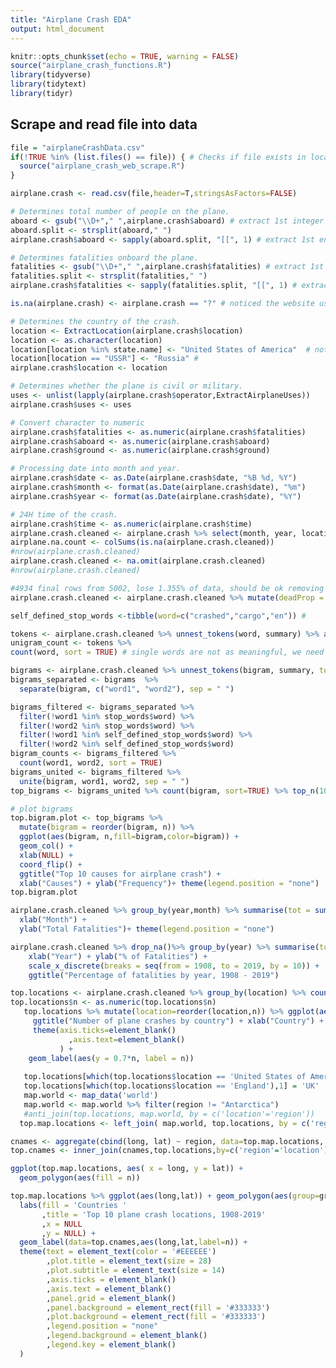```yaml
---
title: "Airplane Crash EDA"
output: html_document
---
```


```r
knitr::opts_chunk$set(echo = TRUE, warning = FALSE)
source("airplane_crash_functions.R")
library(tidyverse)
library(tidytext)
library(tidyr)
```

## Scrape and read file into data
```r
file = "airplaneCrashData.csv"
if(!TRUE %in% (list.files() == file)) { # Checks if file exists in local directory.
  source("airplane_crash_web_scrape.R")
}

airplane.crash <- read.csv(file,header=T,stringsAsFactors=FALSE)
```

```r
# Determines total number of people on the plane.
aboard <- gsub("\\D+"," ",airplane.crash$aboard) # extract 1st integer to get absolute counts
aboard.split <- strsplit(aboard," ")
airplane.crash$aboard <- sapply(aboard.split, "[[", 1) # extract 1st entry of sublist

# Determines fatalities onboard the plane.
fatalities <- gsub("\\D+"," ",airplane.crash$fatalities) # extract 1st integer to get absolute counts
fatalities.split <- strsplit(fatalities," ")
airplane.crash$fatalities <- sapply(fatalities.split, "[[", 1) # extract 1st entry of sublist

is.na(airplane.crash) <- airplane.crash == "?" # noticed the website used ? as NA

# Determines the country of the crash.
location <- ExtractLocation(airplane.crash$location)
location <- as.character(location)
location[location %in% state.name] <- "United States of America"  # noticed alot of US states
location[location == "USSR"] <- "Russia" # 
airplane.crash$location <- location

# Determines whether the plane is civil or military.
uses <- unlist(lapply(airplane.crash$operator,ExtractAirplaneUses))
airplane.crash$uses <- uses

# Convert character to numeric
airplane.crash$fatalities <- as.numeric(airplane.crash$fatalities)
airplane.crash$aboard <- as.numeric(airplane.crash$aboard)
airplane.crash$ground <- as.numeric(airplane.crash$ground)

# Processing date into month and year.
airplane.crash$date <- as.Date(airplane.crash$date, "%B %d, %Y")
airplane.crash$month <- format(as.Date(airplane.crash$date), "%m")
airplane.crash$year <- format(as.Date(airplane.crash$date), "%Y")

# 24H time of the crash. 
airplane.crash$time <- as.numeric(airplane.crash$time)
airplane.crash.cleaned <- airplane.crash %>% select(month, year, location, operator, ACtype, fatalities, aboard, uses, summary)
airplane.na.count <- colSums(is.na(airplane.crash.cleaned))
#nrow(airplane.crash.cleaned)
airplane.crash.cleaned <- na.omit(airplane.crash.cleaned)
#nrow(airplane.crash.cleaned)

#4934 final rows from 5002, lose 1.355% of data, should be ok removing missing entries
airplane.crash.cleaned <- airplane.crash.cleaned %>% mutate(deadProp = fatalities/aboard)
```

```r
self_defined_stop_words <-tibble(word=c("crashed","cargo","en")) # 

tokens <- airplane.crash.cleaned %>% unnest_tokens(word, summary) %>% anti_join(stop_words) %>% anti_join(self_defined_stop_words)
unigram_count <- tokens %>%
count(word, sort = TRUE) # single words are not as meaningful, we need context

bigrams <- airplane.crash.cleaned %>% unnest_tokens(bigram, summary, token = "ngrams", n = 2)
bigrams_separated <- bigrams  %>%
  separate(bigram, c("word1", "word2"), sep = " ")

bigrams_filtered <- bigrams_separated %>%
  filter(!word1 %in% stop_words$word) %>%
  filter(!word2 %in% stop_words$word) %>%
  filter(!word1 %in% self_defined_stop_words$word) %>%
  filter(!word2 %in% self_defined_stop_words$word)
bigram_counts <- bigrams_filtered %>% 
  count(word1, word2, sort = TRUE)
bigrams_united <- bigrams_filtered %>%
  unite(bigram, word1, word2, sep = " ")
top_bigrams <- bigrams_united %>% count(bigram, sort=TRUE) %>% top_n(10) # top 10 bigrams of reason of crash

# plot bigrams
top.bigram.plot <- top_bigrams %>% 
  mutate(bigram = reorder(bigram, n)) %>%
  ggplot(aes(bigram, n,fill=bigram,color=bigram)) +
  geom_col() +
  xlab(NULL) +
  coord_flip() +
  ggtitle("Top 10 causes for airplane crash") +
  xlab("Causes") + ylab("Frequency")+ theme(legend.position = "none")
top.bigram.plot
```


```r
airplane.crash.cleaned %>% group_by(year,month) %>% summarise(tot = sum(fatalities)) %>% ggplot(aes(y=tot,x=month,fill=month)) + geom_boxplot() + ggtitle("Boxplot of monthly fatalities") + scale_x_discrete(labels=c("Jan","Feb","Mar","Apr","May","Jun","Jul","Aug","Sep","Oct","Nov","Dec")) +
  xlab("Month") +
  ylab("Total Fatalities")+ theme(legend.position = "none")
```

```r
airplane.crash.cleaned %>% drop_na()%>% group_by(year) %>% summarise(total.dead = sum(fatalities), total.aboard = sum(aboard)) %>% ggplot(aes(y=total.dead/total.aboard*100,x=year,group=10)) + geom_point() + geom_smooth(method='lm') +
    xlab("Year") + ylab("% of Fatalities") + 
    scale_x_discrete(breaks = seq(from = 1908, to = 2019, by = 10)) +
    ggtitle("Percentage of fatalities by year, 1908 - 2019")
```

```r
top.locations <- airplane.crash.cleaned %>% group_by(location) %>% count() %>% arrange(desc(n)) %>% ungroup() %>% top_n(10)
top.locations$n <- as.numeric(top.locations$n)
   top.locations %>% mutate(location=reorder(location,n)) %>% ggplot(aes(location, n)) + geom_col(aes(fill=as.factor(n))) + coord_flip() +
     ggtitle("Number of plane crashes by country") + xlab("Country") + ylab("Frequency")+ theme(legend.position = "none")  + scale_fill_brewer(palette='Spectral',direction=-1) +
     theme(axis.ticks=element_blank()
             ,axis.text=element_blank()
           ) +
    geom_label(aes(y = 0.7*n, label = n))
   
   top.locations[which(top.locations$location == 'United States of America'),1] = 'USA'
   top.locations[which(top.locations$location == 'England'),1] = 'UK'
   map.world <- map_data('world')
   map.world <- map.world %>% filter(region != "Antarctica")
   #anti_join(top.locations, map.world, by = c('location'='region')) 
  top.map.locations <- left_join( map.world, top.locations, by = c('region' = 'location')) 

cnames <- aggregate(cbind(long, lat) ~ region, data=top.map.locations, FUN=mean)
top.cnames <- inner_join(cnames,top.locations,by=c('region'='location'))

ggplot(top.map.locations, aes( x = long, y = lat)) +
  geom_polygon(aes(fill = n))

top.map.locations %>% ggplot(aes(long,lat)) + geom_polygon(aes(group=group,fill=as.factor(n))) +
  labs(fill = 'Countries '
       ,title = 'Top 10 plane crash locations, 1908-2019'
       ,x = NULL
       ,y = NULL) +
  geom_label(data=top.cnames,aes(long,lat,label=n)) +
  theme(text = element_text(color = '#EEEEEE')
        ,plot.title = element_text(size = 28)
        ,plot.subtitle = element_text(size = 14)
        ,axis.ticks = element_blank()
        ,axis.text = element_blank()
        ,panel.grid = element_blank()
        ,panel.background = element_rect(fill = '#333333')
        ,plot.background = element_rect(fill = '#333333')
        ,legend.position = "none"
        ,legend.background = element_blank()
        ,legend.key = element_blank()
  )
```



  

